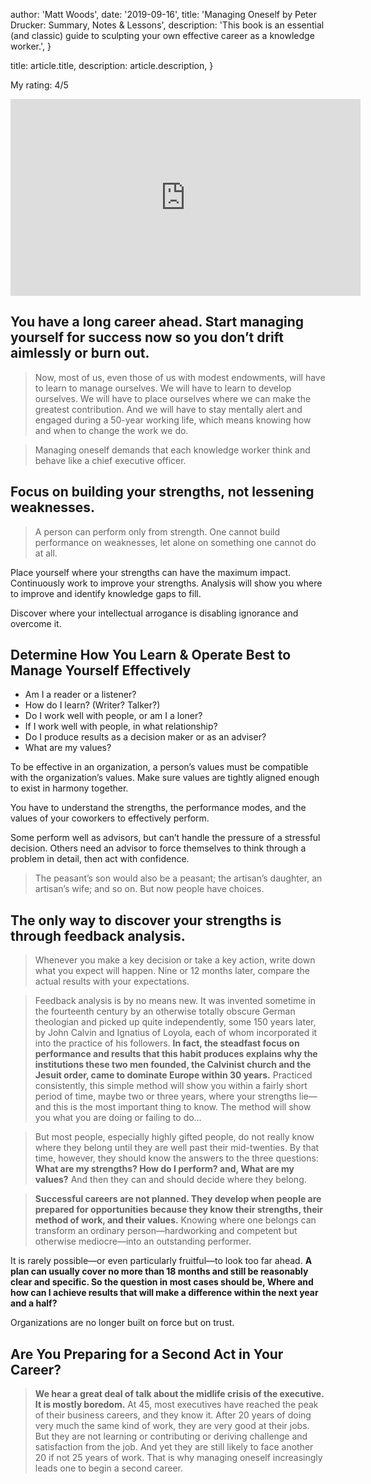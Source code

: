
  author: 'Matt Woods',
  date: '2019-09-16',
  title: 'Managing Oneself by Peter Drucker: Summary, Notes & Lessons',
  description:
    'This book is an essential (and classic) guide to sculpting your own effective career as a knowledge worker.',
}

  title: article.title,
  description: article.description,
}


My rating: 4/5

<iframe width="560" height="315" src="https://www.youtube.com/embed/YmT2XdHrWJo" frameborder="0" allow="accelerometer; autoplay; encrypted-media; gyroscope; picture-in-picture" allowfullscreen></iframe>

## You have a long career ahead. Start managing yourself for success now so you don’t drift aimlessly or burn out.
> Now, most of us, even those of us with modest endowments, will have to learn to manage ourselves. We will have to learn to develop ourselves. We will have to place ourselves where we can make the greatest contribution. And we will have to stay mentally alert and engaged during a 50-year working life, which means knowing how and when to change the work we do.

> Managing oneself demands that each knowledge worker think and behave like a chief executive officer.

## Focus on building your strengths, not lessening weaknesses.

> A person can perform only from strength. One cannot build performance on weaknesses, let alone on something one cannot do at all.

Place yourself where your strengths can have the maximum impact. Continuously work to improve your strengths. Analysis will show you where to improve and identify knowledge gaps to fill.

Discover where your intellectual arrogance is disabling ignorance and overcome it.

## Determine How You Learn & Operate Best to Manage Yourself Effectively
* Am I a reader or a listener?
* How do I learn? (Writer? Talker?)
* Do I work well with people, or am I a loner?
* If I work well with people, in what relationship?
* Do I produce results as a decision maker or as an adviser?
* What are my values?

To be effective in an organization, a person’s values must be compatible with the organization’s values. Make sure values are tightly aligned enough to exist in harmony together.

You have to understand the strengths, the performance modes, and the values of your coworkers to effectively perform.

Some perform well as advisors, but can’t handle the pressure of a stressful decision. Others need an advisor to force themselves to think through a problem in detail, then act with confidence.

> The peasant’s son would also be a peasant; the artisan’s daughter, an artisan’s wife; and so on. But now people have choices.

## The only way to discover your strengths is through feedback analysis.

> Whenever you make a key decision or take a key action, write down what you expect will happen. Nine or 12 months later, compare the actual results with your expectations.

> Feedback analysis is by no means new. It was invented sometime in the fourteenth century by an otherwise totally obscure German theologian and picked up quite independently, some 150 years later, by John Calvin and Ignatius of Loyola, each of whom incorporated it into the practice of his followers. **In fact, the steadfast focus on performance and results that this habit produces explains why the institutions these two men founded, the Calvinist church and the Jesuit order, came to dominate Europe within 30 years.** Practiced consistently, this simple method will show you within a fairly short period of time, maybe two or three years, where your strengths lie—and this is the most important thing to know. The method will show you what you are doing or failing to do…

> But most people, especially highly gifted people, do not really know where they belong until they are well past their mid-twenties. By that time, however, they should know the answers to the three questions: **What are my strengths? How do I perform? and, What are my values?** And then they can and should decide where they belong.

> **Successful careers are not planned. They develop when people are prepared for opportunities because they know their strengths, their method of work, and their values.** Knowing where one belongs can transform an ordinary person—hardworking and competent but otherwise mediocre—into an outstanding performer.

It is rarely possible—or even particularly fruitful—to look too far ahead. **A plan can usually cover no more than 18 months and still be reasonably clear and specific. So the question in most cases should be, Where and how can I achieve results that will make a difference within the next year and a half?**

Organizations are no longer built on force but on trust.

## Are You Preparing for a Second Act in Your Career?

> **We hear a great deal of talk about the midlife crisis of the executive. It is mostly boredom.** At 45, most executives have reached the peak of their business careers, and they know it. After 20 years of doing very much the same kind of work, they are very good at their jobs. But they are not learning or contributing or deriving challenge and satisfaction from the job. And yet they are still likely to face another 20 if not 25 years of work. That is why managing oneself increasingly leads one to begin a second career.
